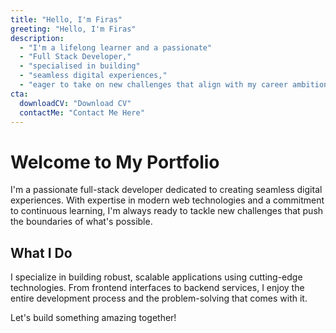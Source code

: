 ```yaml
---
title: "Hello, I'm Firas"
greeting: "Hello, I'm Firas"
description:
  - "I'm a lifelong learner and a passionate"
  - "Full Stack Developer,"
  - "specialised in building"
  - "seamless digital experiences,"
  - "eager to take on new challenges that align with my career ambitions, Let's build something amazing together!"
cta:
  downloadCV: "Download CV"
  contactMe: "Contact Me Here"
---
```


# Welcome to My Portfolio

I'm a passionate full-stack developer dedicated to creating seamless digital experiences. With expertise in modern web technologies and a commitment to continuous learning, I'm always ready to tackle new challenges that push the boundaries of what's possible.

## What I Do

I specialize in building robust, scalable applications using cutting-edge technologies. From frontend interfaces to backend services, I enjoy the entire development process and the problem-solving that comes with it.

Let's build something amazing together!
